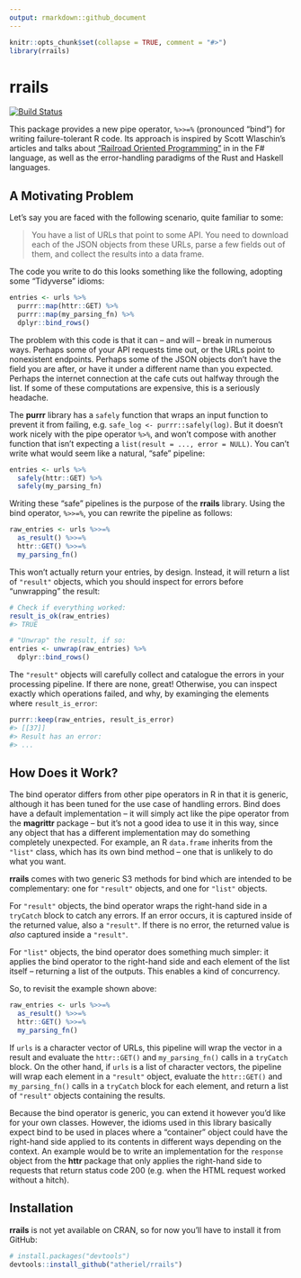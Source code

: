 ```yaml
---
output: rmarkdown::github_document
---
```


<!-- README.md is generated from README.Rmd. Please edit that file. -->

```r
knitr::opts_chunk$set(collapse = TRUE, comment = "#>")
library(rrails)
```

# rrails

[![Build Status](https://travis-ci.org/atheriel/rrails.svg?branch=master)](https://travis-ci.org/atheriel/rrails)

This package provides a new pipe operator, `%>>=%` (pronounced "bind") for
writing failure-tolerant R code. Its approach is inspired by Scott Wlaschin's
articles and talks about ["Railroad Oriented Programming"](https://fsharpforfunandprofit.com/rop/) in
in the F# language, as well as the error-handling paradigms of the Rust and
Haskell languages.

## A Motivating Problem

Let's say you are faced with the following scenario, quite familiar to some:

> You have a list of URLs that point to some API. You need to download each of
> the JSON objects from these URLs, parse a few fields out of them, and collect
> the results into a data frame.

The code you write to do this looks something like the following, adopting some
"Tidyverse" idioms:

```r
entries <- urls %>%
  purrr::map(httr::GET) %>%
  purrr::map(my_parsing_fn) %>%
  dplyr::bind_rows()
```

The problem with this code is that it can -- and will -- break in numerous ways.
Perhaps some of your API requests time out, or the URLs point to nonexistent
endpoints. Perhaps some of the JSON objects don't have the field you are after,
or have it under a different name than you expected. Perhaps the internet
connection at the cafe cuts out halfway through the list. If some of these
computations are expensive, this is a seriously headache.

The **purrr** library has a `safely` function that wraps an input function to
prevent it from failing, e.g. `safe_log <- purrr::safely(log)`. But it doesn't
work nicely with the pipe operator `%>%`, and won't compose with another
function that isn't expecting a `list(result = ..., error = NULL)`. You can't
write what would seem like a natural, "safe" pipeline:

```r
entries <- urls %>%
  safely(httr::GET) %>%
  safely(my_parsing_fn)
```

Writing these "safe" pipelines is the purpose of the **rrails** library. Using
the bind operator, `%>>=%`, you can rewrite the pipeline as follows:

```r
raw_entries <- urls %>>=%
  as_result() %>>=%
  httr::GET() %>>=%
  my_parsing_fn()
```

This won't actually return your entries, by design. Instead, it will return a
list of `"result"` objects, which you should inspect for errors before
"unwrapping" the result:

```r
# Check if everything worked:
result_is_ok(raw_entries)
#> TRUE

# "Unwrap" the result, if so:
entries <- unwrap(raw_entries) %>%
  dplyr::bind_rows()
```

The `"result"` objects will carefully collect and catalogue the errors in your
processing pipeline. If there are none, great! Otherwise, you can inspect
exactly which operations failed, and why, by examinging the elements where
`result_is_error`:

```r
purrr::keep(raw_entries, result_is_error)
#> [[37]]
#> Result has an error:
#> ...
```

## How Does it Work?

The bind operator differs from other pipe operators in R in that it is generic,
although it has been tuned for the use case of handling errors. Bind does have a
default implementation -- it will simply act like the pipe operator from the
**magrittr** package -- but it's not a good idea to use it in this way, since
any object that has a different implementation may do something completely
unexpected. For example, an R `data.frame` inherits from the `"list"` class,
which has its own bind method -- one that is unlikely to do what you want.

**rrails** comes with two generic S3 methods for bind which are intended to be
complementary: one for `"result"` objects, and one for `"list"` objects.

For `"result"` objects, the bind operator wraps the right-hand side in a
`tryCatch` block to catch any errors. If an error occurs, it is captured inside
of the returned value, also a `"result"`. If there is no error, the returned
value is *also* captured inside a `"result"`.

For `"list"` objects, the bind operator does something much simpler: it applies
the bind operator to the right-hand side and each element of the list itself --
returning a list of the outputs. This enables a kind of concurrency.

So, to revisit the example shown above:

```r
raw_entries <- urls %>>=%
  as_result() %>>=%
  httr::GET() %>>=%
  my_parsing_fn()
```

If `urls` is a character vector of URLs, this pipeline will wrap the vector in a
result and evaluate the `httr::GET()` and `my_parsing_fn()` calls in a
`tryCatch` block. On the other hand, if `urls` is a list of character vectors,
the pipeline will wrap each element in a `"result"` object, evaluate the
`httr::GET()` and `my_parsing_fn()` calls in a `tryCatch` block for each
element, and return a list of `"result"` objects containing the results.

Because the bind operator is generic, you can extend it however you'd like for
your own classes. However, the idioms used in this library basically expect bind
to be used in places where a "container" object could have the right-hand side
applied to its contents in different ways depending on the context. An example
would be to write an implementation for the `response` object from the **httr**
package that only applies the right-hand side to requests that return status
code 200 (e.g. when the HTML request worked without a hitch).

## Installation

**rrails** is not yet available on CRAN, so for now you'll have to install it
from GitHub:

```r
# install.packages("devtools")
devtools::install_github("atheriel/rrails")
```
